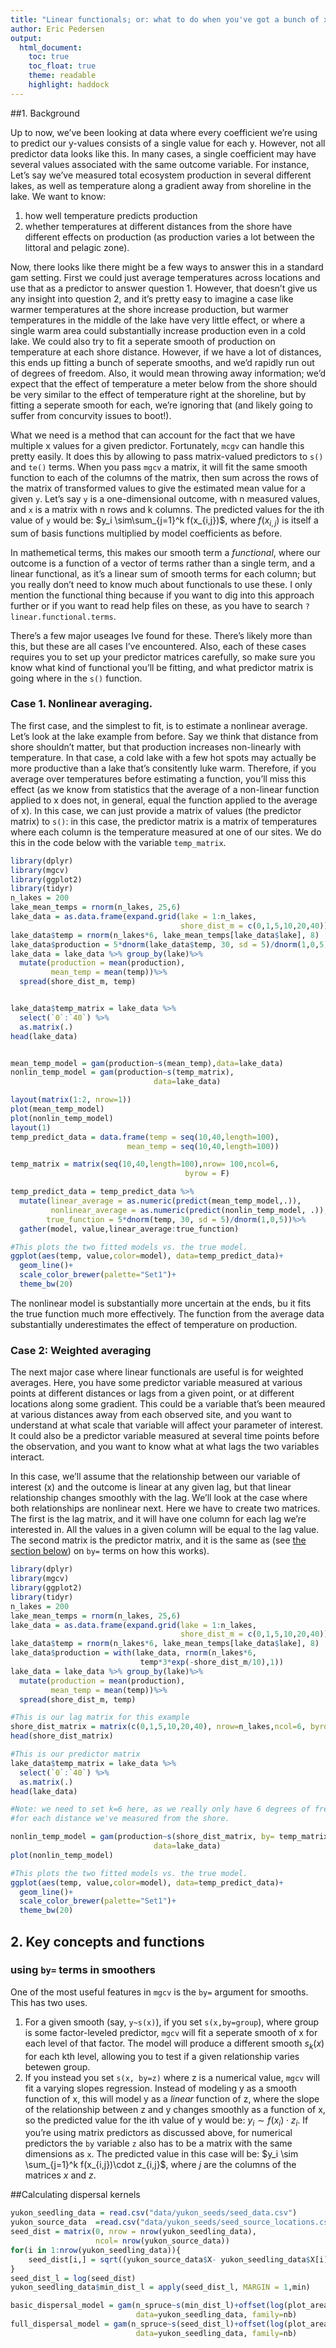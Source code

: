 ```yaml
---
title: "Linear functionals; or: what to do when you've got a bunch of x-values and only one y"
author: Eric Pedersen
output:
  html_document:
    toc: true
    toc_float: true
    theme: readable
    highlight: haddock
---
```


##1. Background

Up to now, we've been looking at data where every coefficient we're using to 
predict our y-values consists of a single value for each y. However, not all 
predictor data looks like this. In many cases, a single coefficient may have 
several values associated with the same outcome variable. For instance, Let's
say we've measured total ecosystem production in several different lakes, as
well as temperature along a gradient away from shoreline in the lake. We want to know:

1. how well temperature predicts production
2. whether temperatures at different distances from the shore have different effects on
production (as production varies a lot between the littoral and pelagic zone).

Now, there looks like there might be a few ways to answer this in a standard gam
setting. First we could just average temperatures across locations and use that 
as a predictor to answer question 1. However, that doesn't give us any insight 
into question 2, and it's pretty easy to imagine a case like warmer temperatures
at the shore increase production, but warmer temperatures in the middle of the 
lake have very little effect, or where a single warm area could substantially
increase production even in a cold lake. We could also try to fit a seperate
smooth of production on temperature at each shore distance. However, if we have
a lot of distances, this ends up fitting a bunch of seperate smooths, and we'd
rapidly run out of degrees of freedom. Also, it would mean throwing away
information; we'd expect that the effect of temperature a meter below from the
shore should be very similar to the effect of temperature right at the
shoreline, but by fitting a seperate smooth for each, we're ignoring that (and
likely going to suffer from concurvity issues to boot!).

What we need is a method that can account for the fact that we have multiple x 
values for a given predictor. Fortunately, `mcgv` can handle this pretty easily.
It does this by allowing to pass matrix-valued predictors to `s()` and `te()` 
terms. When you pass `mgcv` a matrix, it will fit the same smooth function to 
each of the columns of the matrix, then sum across the rows of the matrix of
transformed values to give the estimated mean value for a given `y`. Let's say
`y` is a one-dimensional outcome, with n measured values, and `x` is a matrix
with n rows and k columns. The predicted values for the ith value of `y` would
be: $y_i \sim\sum_{j=1}^k f(x_{i,j})$, where $f(x_{i,j})$ is itself a sum of
basis functions multiplied by model coefficients as before.

In mathemetical terms, this makes our smooth term a *functional*, where our
outcome is a function of a vector of terms rather than a single term, and a
linear functional, as it's a linear sum of smooth terms for each column; but you
really don't need to know much about functionals to use these. I only mention
the functional thing because if you want to dig into this approach further or if
you want to read help files on these, as you have to search
`?linear.functional.terms`.

There's a few major useages Ive found for these. There's likely more than this,
but these are all cases I've encountered. Also, each of these cases requires you
to set up your predictor matrices carefully, so make sure you know what kind of
functional you'll be fitting, and what predictor matrix is going where in the `s()`
function.

### Case 1. Nonlinear averaging. 
The first case, and the simplest to fit, is to estimate 
a nonlinear average. Let's look at the lake example from before. Say we think 
that distance from shore shouldn't matter, but that production increases
non-linearly with temperature. In that case, a cold lake with a few hot spots
may actually be more productive than a lake that's consitently luke warm.
Therefore, if you average over temperatures before estimating a function, you'll 
miss this effect (as we know from statistics that the average of a non-linear
function applied to x does not, in general, equal the function applied to the
average of x). In this case, we can just provide a matrix of values (the predictor matrix) to `s()`: in this case, the predictor matrix is a matrix of temperatures where each column is the temperature measured at one of our sites. 
We do this in the code below with the variable `temp_matrix`. 


```r
library(dplyr)
library(mgcv)
library(ggplot2)
library(tidyr)
n_lakes = 200
lake_mean_temps = rnorm(n_lakes, 25,6)
lake_data = as.data.frame(expand.grid(lake = 1:n_lakes,
                                      shore_dist_m = c(0,1,5,10,20,40)))
lake_data$temp = rnorm(n_lakes*6, lake_mean_temps[lake_data$lake], 8)
lake_data$production = 5*dnorm(lake_data$temp, 30, sd = 5)/dnorm(1,0,5)+rnorm(n_lakes*6, 0, 1)
lake_data = lake_data %>% group_by(lake)%>%
  mutate(production = mean(production),
         mean_temp = mean(temp))%>%
  spread(shore_dist_m, temp)


lake_data$temp_matrix = lake_data %>% 
  select(`0`:`40`) %>%
  as.matrix(.)
head(lake_data)


mean_temp_model = gam(production~s(mean_temp),data=lake_data)
nonlin_temp_model = gam(production~s(temp_matrix),
                                data=lake_data)

layout(matrix(1:2, nrow=1))
plot(mean_temp_model)
plot(nonlin_temp_model)
layout(1)
temp_predict_data = data.frame(temp = seq(10,40,length=100),
                          mean_temp = seq(10,40,length=100))

temp_matrix = matrix(seq(10,40,length=100),nrow= 100,ncol=6,
                                       byrow = F) 

temp_predict_data = temp_predict_data %>%
  mutate(linear_average = as.numeric(predict(mean_temp_model,.)),
         nonlinear_average = as.numeric(predict(nonlin_temp_model, .)),
        true_function = 5*dnorm(temp, 30, sd = 5)/dnorm(1,0,5))%>%
  gather(model, value,linear_average:true_function)

#This plots the two fitted models vs. the true model.
ggplot(aes(temp, value,color=model), data=temp_predict_data)+
  geom_line()+
  scale_color_brewer(palette="Set1")+
  theme_bw(20)
```

The nonlinear model is substantially more uncertain at the ends,
bu it fits the true function much more effectively. The function from 
the average data substantially underestimates the effect of temperature on 
production.

### Case 2: Weighted averaging
The next major case where linear functionals are useful is for weighted 
averages. Here, you have some predictor variable measured at various points at
different distances or lags from a given point, or at different locations along
some gradient. This could be a variable that's been meaured at various distances
away from each observed site, and you want to understand at what scale that
variable will affect your parameter of interest. It could also be a predictor
variable measured at several time points before the observation, and you want to
know what at what lags the two variables interact.

In this case, we'll assume that the relationship between our variable of 
interest (x) and the outcome is linear at any given lag, but that linear
relationship changes smoothly with the lag. We'll look at the case where both
relationships are nonlinear next. Here we have to create two matrices. The first
is the lag matrix, and it will have one column for each lag we're interested in. 
All the values in a given column will be equal to the lag value.
The second matrix is the predictor matrix, and it is the same as (see [the section below](#by_var)) on `by=` terms on how this works).


```r
library(dplyr)
library(mgcv)
library(ggplot2)
library(tidyr)
n_lakes = 200
lake_mean_temps = rnorm(n_lakes, 25,6)
lake_data = as.data.frame(expand.grid(lake = 1:n_lakes,
                                      shore_dist_m = c(0,1,5,10,20,40)))
lake_data$temp = rnorm(n_lakes*6, lake_mean_temps[lake_data$lake], 8)
lake_data$production = with(lake_data, rnorm(n_lakes*6, 
                             temp*3*exp(-shore_dist_m/10),1))
lake_data = lake_data %>% group_by(lake)%>%
  mutate(production = mean(production),
         mean_temp = mean(temp))%>%
  spread(shore_dist_m, temp)

#This is our lag matrix for this example
shore_dist_matrix = matrix(c(0,1,5,10,20,40), nrow=n_lakes,ncol=6, byrow = T)
head(shore_dist_matrix)

#This is our predictor matrix
lake_data$temp_matrix = lake_data %>% 
  select(`0`:`40`) %>%
  as.matrix(.)
head(lake_data)

#Note: we need to set k=6 here, as we really only have 6 degrees of freedom (one
#for each distance we've measured from the shore.

nonlin_temp_model = gam(production~s(shore_dist_matrix, by= temp_matrix,k=6),
                                data=lake_data)
plot(nonlin_temp_model)

#This plots the two fitted models vs. the true model.
ggplot(aes(temp, value,color=model), data=temp_predict_data)+
  geom_line()+
  scale_color_brewer(palette="Set1")+
  theme_bw(20)
```

## 2. Key concepts and functions

### using `by=` terms in smoothers {#by_var}
One of the most useful features in `mgcv` is the `by=` argument for smooths. 
This has two uses. 

1. For a given smooth (say, `y~s(x)`), if you set `s(x,by=group`), where group
is some factor-leveled predictor, `mgcv` will fit a seperate smooth of x for
each level of that factor. The model will produce a different smooth $s_k(x)$
for each kth level, allowing you to test if a given relationship varies betewen
group. 
2. If you instead you set `s(x, by=z)` where z is a numerical value, `mgcv` will
fit a varying slopes regression. Instead of modeling y as a smooth function of
x, this will model y as a *linear* function of z, where the slope of the
relationship between z and y changes smoothly as a function of x, so the 
predicted value for the ith value of y would be:  $y_i \sim  f(x_i) \cdot z_i$. 
If you're using matrix predictors as discussed above, for numerical predictors 
the `by` variable `z` also has to be a matrix with the same dimensions as `x`. 
The predicted value in this case will be: $y_i \sim  \sum_{j=1}^k f(x_{i,j})\cdot z_{i,j}$, where $j$ are the columns of the matrices $x$ and $z$.


##Calculating dispersal kernels

```r
yukon_seedling_data = read.csv("data/yukon_seeds/seed_data.csv")
yukon_source_data  =read.csv("data/yukon_seeds/seed_source_locations.csv")
seed_dist = matrix(0, nrow = nrow(yukon_seedling_data), 
                   ncol= nrow(yukon_source_data))
for(i in 1:nrow(yukon_seedling_data)){
    seed_dist[i,] = sqrt((yukon_source_data$X- yukon_seedling_data$X[i])^2 + (yukon_source_data$Y- yukon_seedling_data$Y[i])^2)
}
seed_dist_l = log(seed_dist)
yukon_seedling_data$min_dist_l = apply(seed_dist_l, MARGIN = 1,min)

basic_dispersal_model = gam(n_spruce~s(min_dist_l)+offset(log(plot_area_m2)),
                            data=yukon_seedling_data, family=nb)
full_dispersal_model = gam(n_spruce~s(seed_dist_l)+offset(log(plot_area_m2)),
                            data=yukon_seedling_data, family=nb)
```

